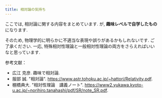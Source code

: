 ```yaml
---
title: 相対論の気持ち
---
```


ここでは, 相対論に関する内容をまとめています. が, **趣味レベルで自学したもの**になります.

そのため, 物理学的に明らかに不適当な表現や誤りがあるかもしれないです. ご了承ください. 
一応, 特殊相対性理論と一般相対性理論の両方をさらえればいいなと思っています.

参考文献：
- 広江 克彦. 趣味で相対論.
- 服部 誠. "相対論". https://www.astr.tohoku.ac.jp/~hattori/Relativity.pdf.
- 棚橋典大. "相対性理論　講義ノート". https://www2.yukawa.kyoto-u.ac.jp/~norihiro.tanahashi/pdf/SR/note_SR.pdf.


<DocCardList />
